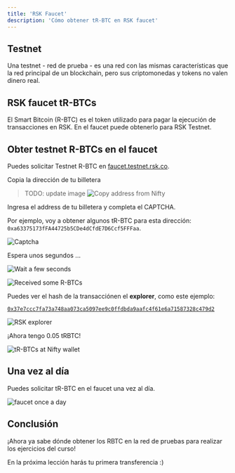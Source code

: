 ---
title: 'RSK Faucet'
description: 'Cómo obtener tR-BTC en RSK faucet'
---

## Testnet

Una testnet - red de prueba - es una red con las mismas características que la red principal de un blockchain,
pero sus criptomonedas y tokens no valen dinero real.

## RSK faucet tR-BTCs

El Smart Bitcoin (R-BTC) es el token utilizado para pagar la ejecución de transacciones en RSK.
En el faucet puede obtenerlo para RSK Testnet.

## Obter testnet R-BTCs en el faucet

Puedes solicitar Testnet R-BTC en
[faucet.testnet.rsk.co](https://faucet.testnet.rsk.co/).

Copia la dirección de tu billetera

> TODO: update image
![Copy address from Nifty](/img/courses/dev/01/rsk-faucet/image-01.png)

Ingresa el address de tu billetera y completa el CAPTCHA.

Por ejemplo, voy a obtener algunos tR-BTC para esta dirección:
`0xa63375173fFA44725b5CDe4dCfdE7D6Ccf5FFFaa`.

![Captcha](/img/courses/dev/01/rsk-faucet/image-02.png)

Espera unos segundos ...

![Wait a few seconds](/img/courses/dev/01/rsk-faucet/image-03.png)

![Received some R-BTCs](/img/courses/dev/01/rsk-faucet/image-04.png)

Puedes ver el hash de la transacciónen el **explorer**, como este ejemplo:

[`0x37e7ccc7fa73a748aa073ca5097ee9c0ffdbda9aafc4f61e6a71587328c479d2`](https://explorer.testnet.rsk.co/tx/0x37e7ccc7fa73a748aa073ca5097ee9c0ffdbda9aafc4f61e6a71587328c479d2)

![RSK explorer](/img/courses/dev/01/rsk-faucet/image-05.png)

¡Ahora tengo 0.05 tRBTC!

![tR-BTCs at Nifty wallet](/img/courses/dev/01/rsk-faucet/image-06.png)

## Una vez al día

Puedes solicitar tR-BTC en el faucet una vez al día.

![faucet once a day](/img/courses/dev/01/rsk-faucet/image-07.png)

## Conclusión

¡Ahora ya sabe dónde obtener los RBTC en la red de pruebas para realizar los ejercicios del curso! 

En la próxima lección harás tu primera transferencia :)


